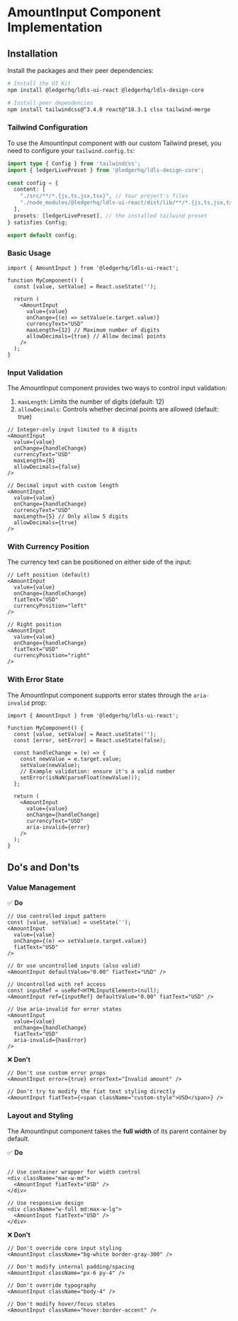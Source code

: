 
<Meta title="Text Input/AmountInput/Implementation" component={AmountInput} />

# AmountInput Component Implementation

## Installation

Install the packages and their peer dependencies:

```bash
# Install the UI Kit
npm install @ledgerhq/ldls-ui-react @ledgerhq/ldls-design-core

# Install peer dependencies
npm install tailwindcss@^3.4.0 react@^18.3.1 clsx tailwind-merge
```

### Tailwind Configuration

To use the AmountInput component with our custom Tailwind preset, you need to configure your `tailwind.config.ts`:

```typescript
import type { Config } from 'tailwindcss';
import { ledgerLivePreset } from '@ledgerhq/ldls-design-core';

const config = {
  content: [
    "./src/**/*.{js,ts,jsx,tsx}", // Your project's files
    "./node_modules/@ledgerhq/ldls-ui-react/dist/lib/**/*.{js,ts,jsx,tsx}" // Ledger UI Kit components
  ],
  presets: [ledgerLivePreset], // the installed tailwind preset
} satisfies Config;

export default config;
```

### Basic Usage

```tsx
import { AmountInput } from '@ledgerhq/ldls-ui-react';

function MyComponent() {
  const [value, setValue] = React.useState('');

  return (
    <AmountInput
      value={value}
      onChange={(e) => setValue(e.target.value)}
      currencyText="USD"
      maxLength={12} // Maximum number of digits
      allowDecimals={true} // Allow decimal points
    />
  );
}
```

### Input Validation

The AmountInput component provides two ways to control input validation:

1. `maxLength`: Limits the number of digits (default: 12)
2. `allowDecimals`: Controls whether decimal points are allowed (default: true)

```tsx
// Integer-only input limited to 8 digits
<AmountInput
  value={value}
  onChange={handleChange}
  currencyText="USD"
  maxLength={8}
  allowDecimals={false}
/>

// Decimal input with custom length
<AmountInput
  value={value}
  onChange={handleChange}
  currencyText="USD"
  maxLength={5} // Only allow 5 digits
  allowDecimals={true}
/>
```

### With Currency Position

The currency text can be positioned on either side of the input:

```tsx
// Left position (default)
<AmountInput
  value={value}
  onChange={handleChange}
  fiatText="USD"
  currencyPosition="left"
/>

// Right position
<AmountInput
  value={value}
  onChange={handleChange}
  fiatText="USD"
  currencyPosition="right"
/>
```

### With Error State

The AmountInput component supports error states through the `aria-invalid` prop:

```tsx
import { AmountInput } from '@ledgerhq/ldls-ui-react';

function MyComponent() {
  const [value, setValue] = React.useState('');
  const [error, setError] = React.useState(false);

  const handleChange = (e) => {
    const newValue = e.target.value;
    setValue(newValue);
    // Example validation: ensure it's a valid number
    setError(isNaN(parseFloat(newValue)));
  };

  return (
    <AmountInput
      value={value}
      onChange={handleChange}
      currencyText="USD"
      aria-invalid={error}
    />
  );
}
```

## Do's and Don'ts

### Value Management

✅ **Do**

```tsx
// Use controlled input pattern
const [value, setValue] = useState('');
<AmountInput
  value={value}
  onChange={(e) => setValue(e.target.value)}
  fiatText="USD"
/>

// Or use uncontrolled inputs (also valid)
<AmountInput defaultValue="0.00" fiatText="USD" />

// Uncontrolled with ref access
const inputRef = useRef<HTMLInputElement>(null);
<AmountInput ref={inputRef} defaultValue="0.00" fiatText="USD" />

// Use aria-invalid for error states
<AmountInput
  value={value}
  onChange={handleChange}
  fiatText="USD"
  aria-invalid={hasError}
/>
```

❌ **Don't**

```tsx
// Don't use custom error props
<AmountInput error={true} errorText="Invalid amount" />

// Don't try to modify the fiat text styling directly
<AmountInput fiatText={<span className="custom-style">USD</span>} />
```

### Layout and Styling

The AmountInput component takes the **full width** of its parent container by default.

✅ **Do**

```tsx

// Use container wrapper for width control
<div className="max-w-md">
  <AmountInput fiatText="USD" />
</div>

// Use responsive design
<div className="w-full md:max-w-lg">
  <AmountInput fiatText="USD" />
</div>
```

❌ **Don't**

```tsx
// Don't override core input styling
<AmountInput className="bg-white border-gray-300" />

// Don't modify internal padding/spacing
<AmountInput className="px-6 py-4" />

// Don't override typography
<AmountInput className="body-4" />

// Don't modify hover/focus states
<AmountInput className="hover:border-accent" />
```
